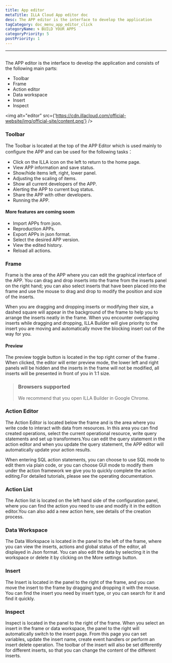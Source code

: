 ```yaml
---
title: App editor
metaTitle: ILLA Cloud App editor doc
desc: The APP editor is the interface to develop the application
tagCategory: doc_menu_app_editor_click
categoryName: 🌀 BUILD YOUR APPS
categoryPriority: 5
postPriority: 1
---
```


* * *

## <h2 hidden>App editor</h2>

The APP editor is the interface to develop the application and consists of the following main parts:

-   Toolbar
-   Frame
-   Action editor
-   Data workspace
-   Insert
-   Inspect

<img alt="editor" src={'https://cdn.illacloud.com/official-website/img/official-site/content.png'} />

### Toolbar

The Toolbar is located at the top of the APP Editor which is used mainly to configure the APP and can be used for the following tasks：

-   Click on the ILLA icon on the left to return to the home page.
-   View APP information and save status.
-   Show/hide items left, right, lower panel.
-   Adjusting the scaling of items.
-   Show all current developers of the APP.
-   Alerting the APP to current bug status.
-   Share the APP with other developers.
-   Running the APP.

#### More features are coming soom

-   Import APPs from json.
-   Reproduction APPs.
-   Export APPs in json format.
-   Select the desired APP version.
-   View the edited history.
-   Reload all actions.

[//]: # "[Image]"

### Frame

Frame is the area of the APP where you can edit the graphical interface of the APP. You can drag and drop inserts into the frame from the inserts panel on the right hand; you can also select inserts that have been placed into the frame and use the mouse to drag and drop to modify the position and size of the inserts.

When you are dragging and dropping inserts or modifying their size, a dashed square will appear in the background of the frame to help you to arrange the inserts neatly in the frame. When you encounter overlapping inserts while dragging and dropping, ILLA Builder will give priority to the insert you are moving and automatically move the blocking insert out of the way for you.

#### Preview

The preview toggle button is located in the top right corner of the frame . When clicked, the editor will enter preview mode, the lower left and right panels will be hidden and the inserts in the frame will not be modified, all inserts will be presented in front of you in 1:1 size.

> ### Browsers supported
>
> We recommend that you open ILLA Builder in Google Chrome.

### Action Editor

The Action Editor is located below the frame and is the area where you write code to interact with data from resources. In this area you can find created operations, select the current operational resource, write query statements and set up transformers.You can edit the query statement in the action editor and when you update the query statement, the APP editor will automatically update your action results.

When entering SQL action statements, you can choose to use SQL mode to edit them via plain code, or you can choose GUI mode to modify them under the action framework we give you to quickly complete the action editing.For detailed tutorials, please see the operating documentation.

### Action List

The Action list is located on the left hand side of the configuration panel, where you can find the action you need to use and modify it in the edition editor.You can also add a new action here, see details of the creation process.

### Data Workspace

The Data Workspace is located in the panel to the left of the frame, where you can view the inserts, actions and global status of the editor, all displayed in Json format. You can also edit the data by selecting it in the workspace or delete it by clicking on the More settings button.

### Insert

The Insert is located in the panel to the right of the frame, and you can move the insert to the frame by dragging and dropping it with the mouse. You can find the insert you need by insert type, or you can search for it and find it quickly.

[//]: # "[Image]"

### Inspect

Inspect is located in the panel to the right of the frame. When you select an insert in the frame or data workspace, the panel to the right will automatically switch to the insert page. From this page you can set variables, update the insert name, create event handlers or perform an insert delete operation. The toolbar of the insert will also be set differently for different inserts, so that you can change the content of the different inserts.

